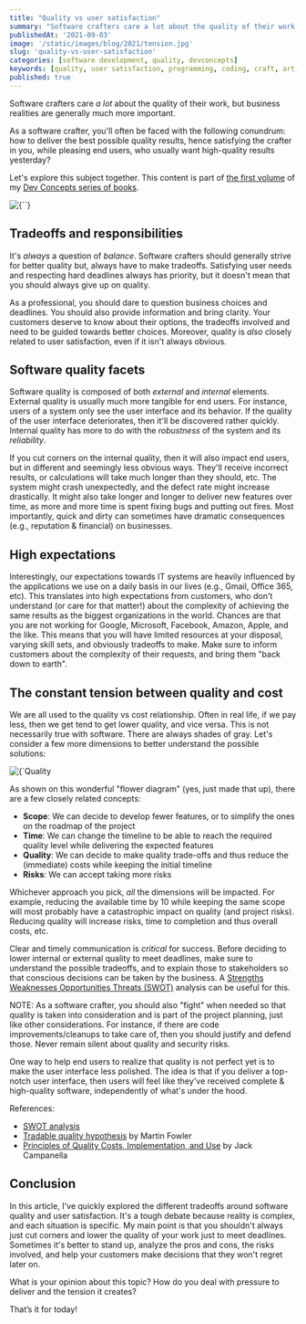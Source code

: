 ```yaml
---
title: "Quality vs user satisfaction"
summary: "Software crafters care a lot about the quality of their work, but business realities are generally much more important. Let's explore some of the tradeoffs."
publishedAt: '2021-09-03'
image: '/static/images/blog/2021/tension.jpg'
slug: 'quality-vs-user-satisfaction'
categories: [software development, quality, devconcepts]
keywords: [quality, user satisfaction, programming, coding, craft, art, software engineering, software development, it]
published: true
---
```


Software crafters care _a lot_ about the quality of their work, but business realities are generally much more important.

As a software crafter, you'll often be faced with the following conundrum: how to deliver the best possible quality results, hence satisfying the crafter in you, while pleasing end users, who usually want high-quality results yesterday?

Let's explore this subject together. This content is part of <a href="https://gum.co/DevConcepts-Part-01-SoftwareCraft" rel="noopener"> the first volume</a> of my <a href="https://dev-concepts.dev" rel="noopener">Dev Concepts series of books</a>.

<BlogPostCenteredContent>
  <Image
    alt={``}
    src={`/static/images/blog/2021/tension.jpg`}
    width={1950}
    height={1300}
    priority
  />
</BlogPostCenteredContent>

## Tradeoffs and responsibilities

It's _always_ a question of _balance_. Software crafters should generally strive for better quality but, always have to make tradeoffs. Satisfying user needs and respecting hard deadlines always has priority, but it doesn't mean that you should always give up on quality.

As a professional, you should dare to question business choices and deadlines. You should also provide information and bring clarity. Your customers deserve to know about their options, the tradeoffs involved and need to be guided towards better choices. Moreover, quality is _also_ closely related to user satisfaction, even if it isn't always obvious.

## Software quality facets

Software quality is composed of both _external_ and _internal_ elements. External quality is usually much more tangible for end users. For instance, users of a system only see the user interface and its behavior. If the quality of the user interface deteriorates, then it'll be discovered rather quickly. Internal quality has more to do with the _robustness_ of the system and its _reliability_.

If you cut corners on the internal quality, then it will also impact end users, but in different and seemingly less obvious ways. They'll receive incorrect results, or calculations will take much longer than they should, etc. The system might crash unexpectedly, and the defect rate might increase drastically. It might also take longer and longer to deliver new features over time, as more and more time is spent fixing bugs and putting out fires. Most importantly, quick and dirty can sometimes have dramatic consequences (e.g., reputation & financial) on businesses.

## High expectations

Interestingly, our expectations towards IT systems are heavily influenced by the applications we use on a daily basis in our lives (e.g., Gmail, Office 365, etc). This translates into high expectations from customers, who don't understand (or care for that matter!) about the complexity of achieving the same results as the biggest organizations in the world. Chances are that you are not working for Google, Microsoft, Facebook, Amazon, Apple, and the like. This means that you will have limited resources at your disposal, varying skill sets, and obviously tradeoffs to make. Make sure to inform customers about the complexity of their requests, and bring them "back down to earth".

## The constant tension between quality and cost

We are all used to the quality vs cost relationship. Often in real life, if we pay less, then we get tend to get lower quality, and vice versa. This is not necessarily true with software. There are always shades of gray. Let's consider a few more dimensions to better understand the possible solutions:

<BlogPostCenteredContent>
  <Image
    alt={`Quality vs Cost`}
    src={`/static/images/blog/2021/quality-cost.svg`}
    width={506}
    height={478}
    priority
  />
</BlogPostCenteredContent>

As shown on this wonderful "flower diagram" (yes, just made that up), there are a few closely related concepts:

* **Scope**: We can decide to develop fewer features, or to simplify the ones on the roadmap of the project
* **Time**: We can change the timeline to be able to reach the required quality level while delivering the expected features
* **Quality**: We can decide to make quality trade-offs and thus reduce the (immediate) costs while keeping the initial timeline
* **Risks**: We can accept taking more risks

Whichever approach you pick, _all_ the dimensions will be impacted. For example, reducing the available time by 10 while keeping the same scope will most probably have a catastrophic impact on quality (and project risks). Reducing quality will increase risks, time to completion and thus overall costs, etc.

Clear and timely communication is _critical_ for success. Before deciding to lower internal or external quality to meet deadlines, make sure to understand the possible tradeoffs, and to explain those to stakeholders so that conscious decisions can be taken by the business. A [Strengths Weaknesses Opportunities Threats (SWOT)](https://en.wikipedia.org/wiki/SWOT_analysis) analysis can be useful for this.

NOTE: As a software crafter, you should also "fight" when needed so that quality is taken into consideration and is part of the project planning, just like other considerations. For instance, if there are code improvements/cleanups to take care of, then you should justify and defend those. Never remain silent about quality and security risks.

One way to help end users to realize that quality is not perfect yet is to make the user interface less polished. The idea is that if you deliver a top-notch user interface, then users will feel like they've received complete & high-quality software, independently of what's under the hood.

References:

* [SWOT analysis](https://en.wikipedia.org/wiki/SWOT_analysis)
* [Tradable quality hypothesis](https://www.martinfowler.com/bliki/TradableQualityHypothesis.html) by Martin Fowler
* [Principles of Quality Costs, Implementation, and Use](https://www.amazon.com/Principles-Quality-Costs-Implementation-Use/dp/087389443X?tag=dsebastien00-20) by Jack Campanella

## Conclusion

In this article, I've quickly explored the different tradeoffs around software quality and user satisfaction. It's a tough debate because reality is complex, and each situation is specific. My main point is that you shouldn't always just cut corners and lower the quality of your work just to meet deadlines. Sometimes it's better to stand up, analyze the pros and cons, the risks involved, and help your customers make decisions that they won't regret later on.

What is your opinion about this topic? How do you deal with pressure to deliver and the tension it creates?

That’s it for today!

<BlogPostSignature />



